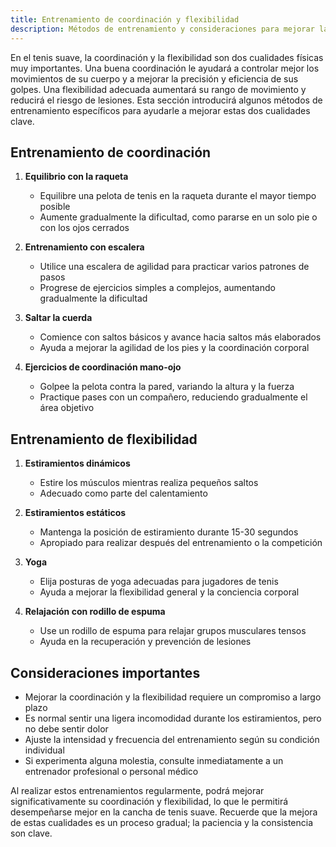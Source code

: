 ```yaml
---
title: Entrenamiento de coordinación y flexibilidad
description: Métodos de entrenamiento y consideraciones para mejorar la coordinación y flexibilidad de los jugadores de tenis suave
---
```


En el tenis suave, la coordinación y la flexibilidad son dos cualidades físicas muy importantes. Una buena coordinación le ayudará a controlar mejor los movimientos de su cuerpo y a mejorar la precisión y eficiencia de sus golpes. Una flexibilidad adecuada aumentará su rango de movimiento y reducirá el riesgo de lesiones. Esta sección introducirá algunos métodos de entrenamiento específicos para ayudarle a mejorar estas dos cualidades clave.

## Entrenamiento de coordinación

1. **Equilibrio con la raqueta**
   - Equilibre una pelota de tenis en la raqueta durante el mayor tiempo posible
   - Aumente gradualmente la dificultad, como pararse en un solo pie o con los ojos cerrados

2. **Entrenamiento con escalera**
   - Utilice una escalera de agilidad para practicar varios patrones de pasos
   - Progrese de ejercicios simples a complejos, aumentando gradualmente la dificultad

3. **Saltar la cuerda**
   - Comience con saltos básicos y avance hacia saltos más elaborados
   - Ayuda a mejorar la agilidad de los pies y la coordinación corporal

4. **Ejercicios de coordinación mano-ojo**
   - Golpee la pelota contra la pared, variando la altura y la fuerza
   - Practique pases con un compañero, reduciendo gradualmente el área objetivo

## Entrenamiento de flexibilidad

1. **Estiramientos dinámicos**
   - Estire los músculos mientras realiza pequeños saltos
   - Adecuado como parte del calentamiento

2. **Estiramientos estáticos**
   - Mantenga la posición de estiramiento durante 15-30 segundos
   - Apropiado para realizar después del entrenamiento o la competición

3. **Yoga**
   - Elija posturas de yoga adecuadas para jugadores de tenis
   - Ayuda a mejorar la flexibilidad general y la conciencia corporal

4. **Relajación con rodillo de espuma**
   - Use un rodillo de espuma para relajar grupos musculares tensos
   - Ayuda en la recuperación y prevención de lesiones

## Consideraciones importantes

- Mejorar la coordinación y la flexibilidad requiere un compromiso a largo plazo
- Es normal sentir una ligera incomodidad durante los estiramientos, pero no debe sentir dolor
- Ajuste la intensidad y frecuencia del entrenamiento según su condición individual
- Si experimenta alguna molestia, consulte inmediatamente a un entrenador profesional o personal médico

Al realizar estos entrenamientos regularmente, podrá mejorar significativamente su coordinación y flexibilidad, lo que le permitirá desempeñarse mejor en la cancha de tenis suave. Recuerde que la mejora de estas cualidades es un proceso gradual; la paciencia y la consistencia son clave.
